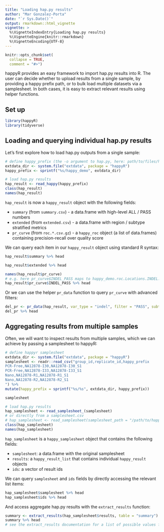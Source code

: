 ```yaml
---
title: "Loading hap.py results"
author: "Mar Gonzalez-Porta"
date: "`r Sys.Date()`"
output: rmarkdown::html_vignette
vignette: >
  %\VignetteIndexEntry{Loading hap.py results}
  %\VignetteEngine{knitr::rmarkdown}
  %\VignetteEncoding{UTF-8}
---
```


```r
knitr::opts_chunk$set(
  collapse = TRUE,
  comment = "#>")
```

happyR provides an easy framework to import hap.py results into R. The user can decide whether to upload results from a single sample, by providing a happy prefix path, or to bulk load multiple datasets via a samplesheet. In both cases, it is easy to extract relevant results using helper functions.

## Set up
```r
library(happyR)
library(tidyverse)
```

## Loading and querying individual hap.py results

Let's first explore how to load hap.py outputs from a single sample:

```r
# define happy_prefix (the -o argument to hap.py, here: path/to/files/happy_demo)
extdata_dir <- system.file("extdata", package = "happyR")
happy_prefix <- sprintf("%s/happy_demo", extdata_dir)

# load hap.py results
hap_result <- read_happy(happy_prefix)
class(hap_result)
names(hap_result)
```

`hap_result` is now a `happy_result` object with the following fields:

* `summary` (from `summary.csv`) - a data.frame with high-level ALL / PASS numbers
* `extended` (from `extended.csv`) - a data.frame with region / subtype stratified metrics
* `pr_curve` (from `roc.*.csv.gz`) - a `happy_roc` object (a list of data.frames) containing precision-recall over quality score

We can query each item in our `happy_result` object using standard R syntax:

```r
hap_result$summary %>% head

hap_result$extended %>% head

names(hap_result$pr_curve)
# e.g. here pr_curve$INDEL_PASS maps to happy_demo.roc.Locations.INDEL.PASS.csv.gz
hap_result$pr_curve$INDEL_PASS %>% head
```

Or we can use the helper `pr_data` function to query `pr_curve` with advanced filters:

```r
del_pr <- pr_data(hap_result, var_type = "indel", filter = "PASS", subtype = "*")
del_pr %>% head
```

## Aggregating results from multiple samples

Often, we will want to inspect results from multiple samples, which we can achieve by passing a samplesheet to happyR:

```r
# define happyr samplesheet
extdata_dir <- system.file("extdata", package = "happyR")
samplesheet <- readr::read_csv("group_id,replicate_id,happy_prefix
PCR-Free,NA12878-I30,NA12878-I30_S1
PCR-Free,NA12878-I33,NA12878-I33_S1
Nano,NA12878-R1,NA12878-R1_S1
Nano,NA12878-R2,NA12878-R2_S1
") %>% 
mutate(happy_prefix = sprintf("%s/%s", extdata_dir, happy_prefix))

samplesheet

# load hap.py results
hap_samplesheet <- read_samplesheet_(samplesheet)
# or directly from a samplesheet.csv
# hap_samplesheet <- read_samplesheet(samplesheet_path = "/path/to/happyr_samplesheet.csv")
class(hap_samplesheet)
names(hap_samplesheet)
```

`hap_samplesheet` is a `happy_samplesheet` object that contains the following fields:

- `samplesheet`: a data.frame with the original samplesheet
- `results`: a `happy_result_list` that contains individual `happy_result` objects
- `ids`: a vector of result ids

We can query `samplesheet` and `ids` fields by directly accessing the relevant list items: 

```r
hap_samplesheet$samplesheet %>% head
hap_samplesheet$ids %>% head
```

And access aggregate hap.py results with the `extract_results` function:

```r
summary <- extract_results(hap_samplesheet$results, table = "summary")
summary %>% head
# see the extract_results documentation for a list of possible values for the table argument
```
